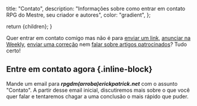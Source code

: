 
  title: "Contato",
  description:
    "Informações sobre como entrar em contato RPG do Mestre, seu criador e autores",
  color: "gradient",
};

  return <InternalLayout meta={meta}>{children}</InternalLayout>;
}

Quer entrar em contato comigo mas não é para [enviar um link], [anunciar na Weekly], [enviar uma correção] nem [falar sobre artigos patrocinados]? Tudo certo!

## Entre em contato agora {.inline-block}

Mande um email para **_rpgdm(arroba)erickpatrick.net_** com o assunto "Contato". A partir desse email inicial, discutiremos mais sobre o que você quer falar e tentaremos chagar a uma conclusão o mais rápido que puder.

[enviar um link]: /weekly/enviar-um-link/
[anunciar na weekly]: /weekly/anunciar-na-weekly/
[enviar uma correção]: /artigos/enviar-uma-correcao/
[falar sobre artigos patrocinados]: /artigos/artigos-patrocinados/

